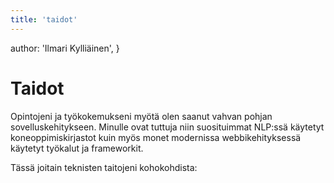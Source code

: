 ```yaml
---
title: 'taidot'
---
```


  author: 'Ilmari Kylliäinen',
}

# Taidot

Opintojeni ja työkokemukseni myötä olen saanut vahvan pohjan sovelluskehitykseen. Minulle ovat tuttuja niin suosituimmat NLP:ssä käytetyt koneoppimiskirjastot kuin myös monet modernissa webbikehityksessä käytetyt työkalut ja frameworkit.

Tässä joitain teknisten taitojeni kohokohdista:

<Stack>

  <SkillProgress
    skill="Python"
    descriptionLocKey="description-python"
    level="excellent"
  />

  <SkillProgress
    skill="HTML/JavaScript/CSS"
    descriptionLocKey="description-html-javascript-css"
    level="excellent"
  />

  <SkillProgress
    skillLocKey="skill-general-skills-tools"
    descriptionLocKey="description-general-skills-tools"
    level="excellent"
  />

  <SkillProgress
    skill="React"
    descriptionLocKey="description-react"
    level="good"
  />

  <SkillProgress
    skill="Docker"
    descriptionLocKey="description-docker"
    level="good"
  />

  <SkillProgress
    skillLocKey="skill-design-tools"
    descriptionLocKey="description-design-tools"
    level="good"
  />

  <SkillProgress
    skill="R"
    level="moderate"
  />

</Stack> 

